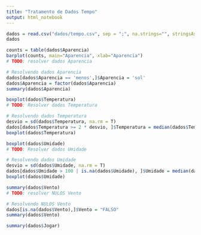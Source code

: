 ```yaml
---
title: "Tratamento de Dados Tempo"
output: html_notebook
---
```

```r
dados = read.csv("dados/tempo.csv", sep = ";", na.strings="", stringsAsFactor=T)
dados
```
```r
counts = table(dados$Aparencia)
barplot(counts, main="Aparencia", xlab="Aparencia")
# TODO: resolver dados Aparencia
```

```r
# Resolvendo dados Aparencia
dados[dados$Aparencia == 'menos',]$Aparencia = 'sol'
dados$Aparencia = factor(dados$Aparencia)
summary(dados$Aparencia)
```

```r
boxplot(dados$Temperatura)
# TODO: Resolver dados Temperatura
```


```r
# Resolvendo dados Temperatura
desvio = sd(dados$Temperatura, na.rm = T)
dados[dados$Temperatura >= 2 * desvio, ]$Temperatura = median(dados$Temperatura)
boxplot(dados$Temperatura)
```

```r
boxplot(dados$Umidade)
# TODO: Resolver dados Umidade
```


```r
# Resolvendo dados Umidade
desvio = sd(dados$Umidade, na.rm = T)
dados[dados$Umidade > 100 | is.na(dados$Umidade), ]$Umidade = median(dados$Umidade, na.rm = T)
boxplot(dados$Umidade)
```

```r
summary(dados$Vento)
# TODO: resolver NULOS Vento
```


```r
# Resolvendo NULOS Vento
dados[is.na(dados$Vento),]$Vento = "FALSO"
summary(dados$Vento)
```


```r
summary(dados$Jogar)
```

